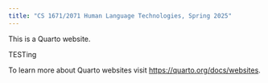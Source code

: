 ```yaml
---
title: "CS 1671/2071 Human Language Technologies, Spring 2025"
---
```


This is a Quarto website.

TESTing

To learn more about Quarto websites visit <https://quarto.org/docs/websites>.
